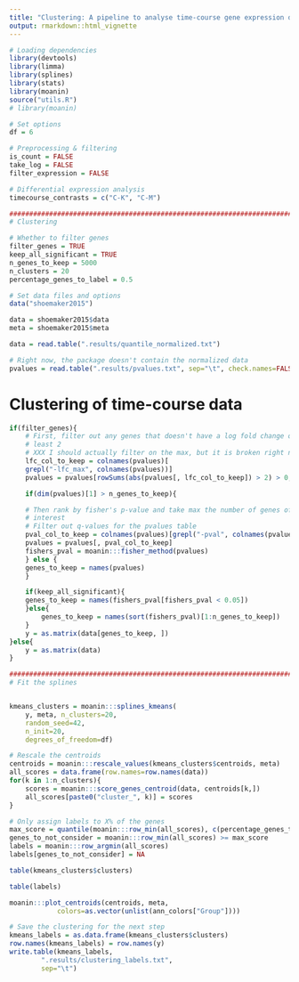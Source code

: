 ```yaml
---
title: "Clustering: A pipeline to analyse time-course gene expression data"
output: rmarkdown::html_vignette
---
```



```r
# Loading dependencies
library(devtools)
library(limma)
library(splines)
library(stats)
library(moanin)
source("utils.R")
# library(moanin)
```

```r
# Set options
df = 6

# Preprocessing & filtering
is_count = FALSE
take_log = FALSE    
filter_expression = FALSE

# Differential expression analysis
timecourse_contrasts = c("C-K", "C-M")

###############################################################################
# Clustering

# Whether to filter genes
filter_genes = TRUE
keep_all_significant = TRUE
n_genes_to_keep = 5000
n_clusters = 20
percentage_genes_to_label = 0.5
```

```r
# Set data files and options
data("shoemaker2015")

data = shoemaker2015$data
meta = shoemaker2015$meta

data = read.table(".results/quantile_normalized.txt") 

# Right now, the package doesn't contain the normalized data
pvalues = read.table(".results/pvalues.txt", sep="\t", check.names=FALSE)
```




# Clustering of time-course data

```r
if(filter_genes){
    # First, filter out any genes that doesn't have a log fold change of at
    # least 2
    # XXX I should actually filter on the max, but it is broken right now.
    lfc_col_to_keep = colnames(pvalues)[
	grepl("-lfc_max", colnames(pvalues))]
    pvalues = pvalues[rowSums(abs(pvalues[, lfc_col_to_keep]) > 2) > 0, ]

    if(dim(pvalues)[1] > n_genes_to_keep){

	# Then rank by fisher's p-value and take max the number of genes of
	# interest
	# Filter out q-values for the pvalues table
	pval_col_to_keep = colnames(pvalues)[grepl("-pval", colnames(pvalues))]
	pvalues = pvalues[, pval_col_to_keep]
	fishers_pval = moanin:::fisher_method(pvalues)
    } else {
	genes_to_keep = names(pvalues)
    }

    if(keep_all_significant){
	genes_to_keep = names(fishers_pval[fishers_pval < 0.05])
    }else{
        genes_to_keep = names(sort(fishers_pval)[1:n_genes_to_keep])
    }
    y = as.matrix(data[genes_to_keep, ])
}else{
    y = as.matrix(data)
}

#############################################################################
# Fit the splines


kmeans_clusters = moanin:::splines_kmeans(
    y, meta, n_clusters=20,
    random_seed=42,
    n_init=20,
    degrees_of_freedom=df)

# Rescale the centroids
centroids = moanin:::rescale_values(kmeans_clusters$centroids, meta)
all_scores = data.frame(row.names=row.names(data))
for(k in 1:n_clusters){
    scores = moanin:::score_genes_centroid(data, centroids[k,])
    all_scores[paste0("cluster_", k)] = scores
}

# Only assign labels to X% of the genes
max_score = quantile(moanin:::row_min(all_scores), c(percentage_genes_to_label))
genes_to_not_consider = moanin:::row_min(all_scores) >= max_score
labels = moanin:::row_argmin(all_scores)
labels[genes_to_not_consider] = NA
```

```r
table(kmeans_clusters$clusters)
```

```r
table(labels)
```


```r
moanin:::plot_centroids(centroids, meta,
			colors=as.vector(unlist(ann_colors["Group"])))
```

```r
# Save the clustering for the next step
kmeans_labels = as.data.frame(kmeans_clusters$clusters)
row.names(kmeans_labels) = row.names(y)
write.table(kmeans_labels,
	    ".results/clustering_labels.txt",
	    sep="\t")
```
